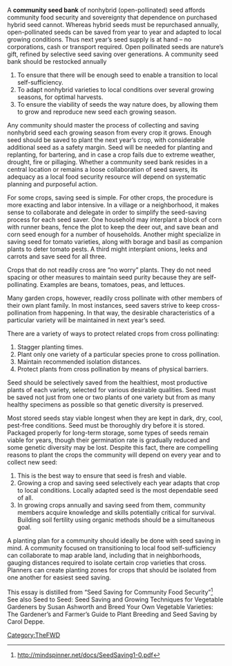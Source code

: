 {{TheFWD header}}{{DISPLAYTITLE:66. Seed Saving for Local Food Security - Lisa Erwin}}
A '''community seed bank''' of nonhybrid (open-pollinated) seed affords community food security and sovereignty that dependence on purchased hybrid seed cannot. Whereas hybrid seeds must be repurchased annually, open-pollinated seeds can be saved from year to year and adapted to local growing conditions. Thus next year’s seed supply is at hand – no corporations, cash or transport required. Open pollinated seeds are nature’s gift, refined by selective seed saving over generations.
A community seed bank should be restocked annually

#To ensure that there will be enough seed to enable a transition to local self-sufficiency.
#To adapt nonhybrid varieties to local conditions over several growing seasons, for optimal harvests.
#To ensure the viability of seeds the way nature does, by allowing them to grow and reproduce new seed each growing season.
 
Any community should master the process of collecting and saving nonhybrid seed each growing season from every crop it grows.  Enough seed should be saved to plant the next year’s crop, with considerable additional seed as a safety margin. Seed will be needed for planting and replanting, for bartering, and in case a crop fails due to extreme weather, drought, fire or pillaging. Whether a community seed bank resides in a central location or remains a loose collaboration of seed savers, its adequacy as a local food security resource will depend on systematic planning and purposeful action.

For some crops, saving seed is simple. For other crops, the procedure is more exacting and labor intensive.  In a village or a neighborhood, it makes sense to collaborate and delegate in order to simplify the seed-saving process for each seed saver. One household may interplant a block of corn with runner beans, fence the plot to keep the deer out, and save bean and corn seed enough for a number of households.  Another might specialize in saving seed for tomato varieties, along with borage and basil as companion plants to deter tomato pests.  A third might interplant onions, leeks and carrots and save seed for all three.

Crops that do not readily cross are “no worry” plants. They do not need spacing or other measures to maintain seed purity because they are self-pollinating. Examples are beans, tomatoes, peas, and lettuces. 
 
Many garden crops, however, readily cross pollinate with other members of their own plant family. In most instances, seed savers strive to keep cross-pollination from happening.  In that way, the desirable characteristics of a particular variety will be maintained in next year’s seed.

There are a variety of ways to protect related crops from cross pollinating:

#Stagger planting times.
#Plant only one variety of a particular species prone to cross pollination.
#Maintain recommended isolation distances.
#Protect plants from cross pollination by means of physical barriers. 
 
Seed should be selectively saved from the healthiest, most productive plants of each variety, selected for various desirable qualities. Seed must be saved not just from one or two plants of one variety but from as many healthy specimens as possible so that genetic diversity is preserved. 

Most stored seeds stay viable longest when they are kept in dark, dry, cool, pest-free conditions.  Seed must be thoroughly dry before it is stored. Packaged properly for long-term storage, some types of seeds remain viable for years, though their germination rate is gradually reduced and some genetic diversity may be lost.  Despite this fact, there are compelling reasons to plant the crops the community will depend on every year and to collect new seed: 

#This is the best way to ensure that seed is fresh and viable. 
#Growing a crop and saving seed selectively each year adapts that crop to local conditions. Locally adapted seed is the most dependable seed of all. 
#In growing crops annually and saving seed from them, community members acquire knowledge and skills potentially critical for survival. Building soil fertility using organic methods should be a simultaneous goal.
 
A planting plan for a community should ideally be done with seed saving in mind. A community focused on transitioning to local food self-sufficiency can collaborate to map arable land, including that in neighborhoods, gauging distances required to isolate certain crop varieties that cross. Planners can create planting zones for crops that should be isolated from one another for easiest seed saving.  

This essay is distilled from “Seed Saving for Community Food Security”<ref>http://mindspinner.net/docs/SeedSaving1-0.pdf</ref> See also Seed to Seed:  Seed Saving and Growing Techniques for Vegetable Gardeners by Susan Ashworth and 
Breed Your Own Vegetable Varieties:  The Gardener’s and Farmer’s Guide to Plant Breeding and Seed Saving by Carol Deppe.

{{TheFWD references}}

[[Category:TheFWD]]